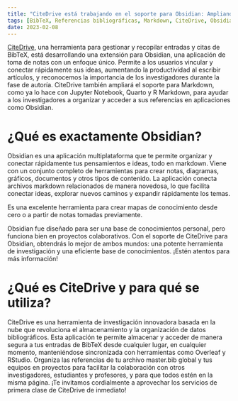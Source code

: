 ```yaml
---
title: "CiteDrive está trabajando en el soporte para Obsidian: Ampliando el soporte de BibTeX para markdown"
tags: [BibTeX, Referencias bibliográficas, Markdown, CiteDrive, Obsidian, Rstudio, Quarto, R Markdown, Notas]
date: 2023-02-08
---
```


[CiteDrive](https://www.citedrive.com/), una herramienta para gestionar y recopilar entradas y citas de BibTeX, está desarrollando una extensión para Obsidian, una aplicación de toma de notas con un enfoque único. Permite a los usuarios vincular y conectar rápidamente sus ideas, aumentando la productividad al escribir artículos, y reconocemos la importancia de los investigadores durante la fase de autoría. CiteDrive también ampliará el soporte para Markdown, como ya lo hace con Jupyter Notebook, Quarto y R Markdown, para ayudar a los investigadores a organizar y acceder a sus referencias en aplicaciones como Obsidian.


<CiteDrive /> 

# ¿Qué es exactamente Obsidian?
Obsidian es una aplicación multiplataforma que te permite organizar y conectar rápidamente tus pensamientos e ideas, todo en markdown. Viene con un conjunto completo de herramientas para crear notas, diagramas, gráficos, documentos y otros tipos de contenido. La aplicación conecta archivos markdown relacionados de manera novedosa, lo que facilita conectar ideas, explorar nuevos caminos y expandir rápidamente los temas.

Es una excelente herramienta para crear mapas de conocimiento desde cero o a partir de notas tomadas previamente.

Obsidian fue diseñado para ser una base de conocimientos personal, pero funciona bien en proyectos colaborativos. Con el soporte de CiteDrive para Obsidian, obtendrás lo mejor de ambos mundos: una potente herramienta de investigación y una eficiente base de conocimientos. ¡Estén atentos para más información!

# ¿Qué es CiteDrive y para qué se utiliza?
CiteDrive es una herramienta de investigación innovadora basada en la nube que revoluciona el almacenamiento y la organización de datos bibliográficos. Esta aplicación te permite almacenar y acceder de manera segura a tus entradas de BibTeX desde cualquier lugar, en cualquier momento, manteniéndose sincronizada con herramientas como Overleaf y RStudio. Organiza las referencias de tu archivo master.bib global y tus equipos en proyectos para facilitar la colaboración con otros investigadores, estudiantes y profesores, y para que todos estén en la misma página. ¡Te invitamos cordialmente a aprovechar los servicios de primera clase de CiteDrive de inmediato!
